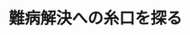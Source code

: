 ﻿---
title: "難病解決への糸口を探る"
category: "生命理工学院"
vol: "68"
interviewee: "一瀬 宏"
url: ""
tags: []
pdf: "68-7-ichise.pdf"
career: ""
preface: "近年、脳科学の研究が盛んになってきている。 脳機能の障害により起こる病気の原因は多岐に渡 るが、そのひとつに神経伝達物質の異常が挙げら れる。神経伝達物質は、神経細胞間の連絡に重要 な役割を果たしている。神経伝達物質の合成や分 泌に異常があると、脳が正常に働かなくなり、身 体をうまく動かせなくなる場合がある。 本稿では、パーキンソン病などの難病の原因と なる神経伝達物質について、その生合成の調節機 構に関する、一瀬宏教授が行っている研究を紹介 していく。"
---
